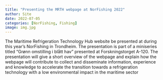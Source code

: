 ```yaml
---
title: "Presenting the MRTH webpage at NorFishing 2022"
author: Site
date: 2022-07-05
categories: [NorFishing, Fishing]
image: img.jpg
---
```

::: {.main-text}

The Maritime Refrigeration Technology Hub website be presented at during this year’s NorFishing in Trondheim. The presentation is part of a miniseries titled “Grønn omstilling i blått hav” presented at Forskningstorget A-120. The presentation will give a short overview of the webpage and explain how the webpage will contribute to collect and disseminate information, experience and knowledge to accelerate the transition towards a refrigeration technology with a low environmental impact in the maritime sector

:::